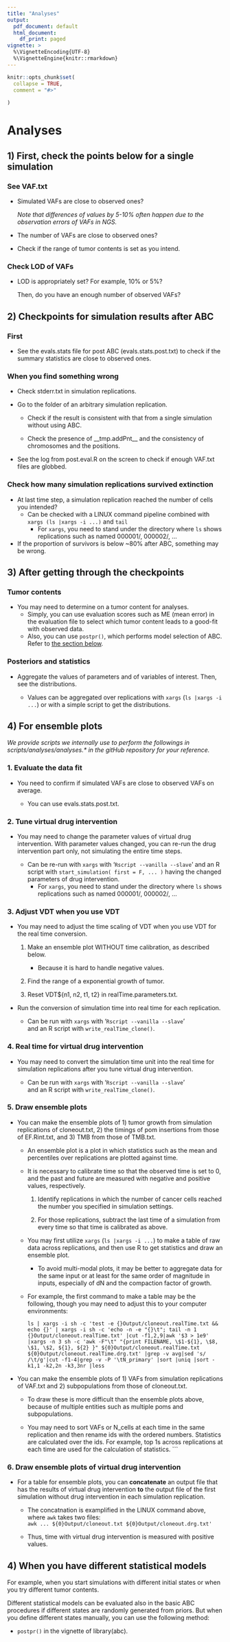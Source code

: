 ```yaml
---
title: "Analyses"
output:
  pdf_document: default
  html_document:
    df_print: paged
vignette: >
  %\VignetteEncoding{UTF-8}
  %\VignetteEngine{knitr::rmarkdown}
---
```


```r
knitr::opts_chunk$set(
  collapse = TRUE,
  comment = "#>"
  
)
```

# Analyses

## 1) First, check the points below for a single simulation

### See VAF.txt

-   Simulated VAFs are close to observed ones?

    *Note that differences of values by 5-10% often happen due to the observation errors of VAFs in NGS.*

-   The number of VAFs are close to observed ones?

-   Check if the range of tumor contents is set as you intend.

### Check LOD of VAFs

-   LOD is appropriately set? For example, 10% or 5%?

    Then, do you have an enough number of observed VAFs?

## 2) Checkpoints for simulation results after ABC

### First

-   See the evals.stats file for post ABC (evals.stats.post.txt) to check if the summary statistics are close to observed ones.

### When you find something wrong

-   Check stderr.txt in simulation replications.

-   Go to the folder of an arbitrary simulation replication.

    -   Check if the result is consistent with that from a single simulation without using ABC.

    -   Check the presence of \_\_tmp.addPnt\_\_ and the consistency of chromosomes and the positions.

-   See the log from post.eval.R on the screen to check if enough VAF.txt files are globbed.

### Check how many simulation replications survived extinction

-   At last time step, a simulation replication reached the number of cells you intended?
    -   Can be checked with a LINUX command pipeline combined with `xargs (ls |xargs -i ...)` and `tail`
        -   For `xargs`, you need to stand under the directory where `ls` shows replications such as named 000001/, 000002/, ...
-   If the proportion of survivors is below \~80% after ABC, something may be wrong.

## 3) After getting through the checkpoints

### Tumor contents

-   You may need to determine on a tumor content for analyses.
    -   Simply, you can use evaluation scores such as ME (mean error) in the evaluation file to select which tumor content leads to a good-fit with observed data.
    -   Also, you can use `postpr()`, which performs model selection of ABC. Refer to [[the section below]{.underline}](#model_cmp).

### Posteriors and statistics

-   Aggregate the values of parameters and of variables of interest. Then, see the distributions.

    -   Values can be aggregated over replications with `xargs` (`ls |xargs -i ...`) or with a simple script to get the distributions.

## 4) For ensemble plots

*We provide scripts we internally use to perform the followings in scripts/analyses/analyses.\* in the gitHub repository for your reference.*

### 1. Evaluate the data fit

-   You need to confirm if simulated VAFs are close to observed VAFs on average.

    -   You can use evals.stats.post.txt.

### 2. Tune virtual drug intervention

-   You may need to change the parameter values of virtual drug intervention. With parameter values changed, you can re-run the drug intervention part only, not simulating the entire time steps.

    -   Can be re-run with `xargs` with '`Rscript --vanilla --slave`' and an R script with `start_simulation( first = F, ... )` having the changed parameters of drug intervention.
        -   For `xargs`, you need to stand under the directory where `ls` shows replications such as named 000001/, 000002/, ...

### 3. Adjust VDT when you use VDT

-   You may need to adjust the time scaling of VDT when you use VDT for the real time conversion.

    1.  Make an ensemble plot WITHOUT time calibration, as described below.

        -   Because it is hard to handle negative values.

    2.  Find the range of a exponential growth of tumor.

    3.  Reset VDT\${n1, n2, t1, t2} in realTime.parameters.txt.

-   Run the conversion of simulation time into real time for each replication.

    -   Can be run with `xargs` with '`Rscript --vanilla --slave`'\
        and an R script with `write_realTime_clone()`.

### 4. Real time for virtual drug intervention

-   You may need to convert the simulation time unit into the real time for simulation replications after you tune virtual drug intervention.

    -   Can be run with `xargs` with '`Rscript --vanilla --slave`'\
        and an R script with `write_realTime_clone()`.

### 5. Draw ensemble plots

-   You can make the ensemble plots of 1) tumor growth from simulation replications of cloneout.txt, 2) the timings of pom insertions from those of EF.Rint.txt, and 3) TMB from those of TMB.txt.

    -   An ensemble plot is a plot in which statistics such as the mean and percentiles over replications are plotted against time.

    -   It is necessary to calibrate time so that the observed time is set to 0, and the past and future are measured with negative and positive values, respectively.

        1.  Identify replications in which the number of cancer cells reached the number you specified in simulation settings.

        2.  For those replications, subtract the last time of a simulation from every time so that time is calibrated as above.

    -   You may first utilize `xargs` (`ls |xargs -i ...`) to make a table of raw data across replications, and then use R to get statistics and draw an ensemble plot.

        -   To avoid multi-modal plots, it may be better to aggregate data for the same input or at least for the same order of magnitude in inputs, especially of dN and the compaction factor of growth.

    -   For example, the first command to make a table may be the following, though you may need to adjust this to your computer environments:

        `ls | xargs -i sh -c 'test -e {}Output/cloneout.realTime.txt && echo {}' | xargs -i sh -c 'echo -n -e "{}\t"; tail -n 1 {}Output/cloneout.realTime.txt' |cut -f1,2,9|awk '$3 > 1e9' |xargs -n 3 sh -c 'awk -F"\t" "{print FILENAME, \$1-${1}, \$8, \$1, \$2, ${1}, ${2} }" ${0}Output/cloneout.realTime.txt ${0}Output/cloneout.realTime.drg.txt' |grep -v avg|sed 's/ /\t/g'|cut -f1-4|grep -v -P '\tN_primary' |sort |uniq |sort -k1,1 -k2,2n -k3,3nr |less`

-   You can make the ensemble plots of 1) VAFs from simulation replications of VAF.txt and 2) subpopulations from those of cloneout.txt.

    -   To draw these is more difficult than the ensemble plots above, because of multiple entities such as multiple poms and subpopulations.

    -   You may need to sort VAFs or N_cells at each time in the same replication and then rename ids with the ordered numbers. Statistics are calculated over the ids. For example, top 1s across replications at each time are used for the calculation of statistics. \`\`\`

### 6. Draw ensemble plots of virtual drug intervention

-   For a table for ensemble plots, you can **concatenate** an output file that has the results of virtual drug intervention **to** the output file of the first simulation without drug intervention in each simulation replication.

    -   The concatnation is examplified in the LINUX command above, where `awk` takes two files:\
        `awk ... ${0}Output/cloneout.txt ${0}Output/cloneout.drg.txt'`

    -   Thus, time with virtual drug intervention is measured with positive values.

## 4) When you have different statistical models {#model_cmp}

For example, when you start simulations with different initial states or when you try different tumor contents.\

Different statistical models can be evaluated also in the basic ABC procedures if different states are randomly generated from priors. But when you define different states manually, you can use the following method:

-   `postpr()` in the vignette of library(abc).

